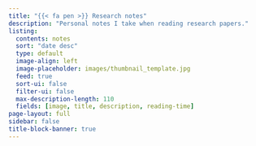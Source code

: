 ```yaml
---
title: "{{< fa pen >}} Research notes"
description: "Personal notes I take when reading research papers."
listing:
  contents: notes
  sort: "date desc"
  type: default
  image-align: left
  image-placeholder: images/thumbnail_template.jpg
  feed: true
  sort-ui: false
  filter-ui: false
  max-description-length: 110
  fields: [image, title, description, reading-time]
page-layout: full
sidebar: false
title-block-banner: true
---
```



